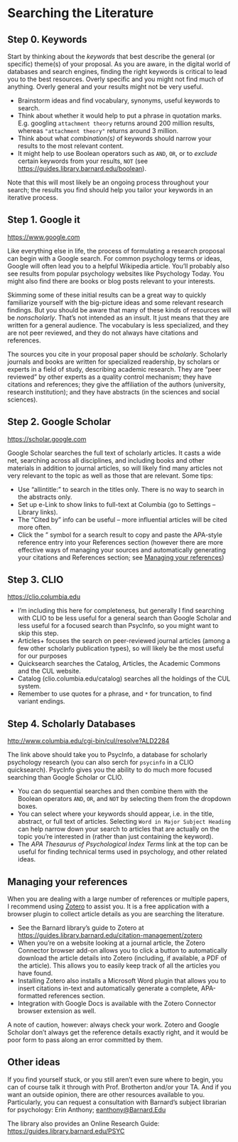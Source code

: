
# Searching the Literature {#sec-searching}


## Step 0. Keywords

Start by thinking about the *keywords* that best describe the general (or specific) theme(s) of your proposal. As you are aware, in the digital world of databases and search engines, finding the right keywords is critical to lead you to the best resources. Overly specific and you might not find much of anything. Overly general and your results might not be very useful.

- Brainstorm ideas and find vocabulary, synonyms, useful keywords to search.
- Think about whether it would help to put a phrase in quotation marks. E.g. googling `attachment theory` returns around 200 million results, whereas `"attachment theory"` returns around 3 million.
- Think about what *combination(s)* of keywords should narrow your results to the most relevant content.
- It might help to use Boolean operators such as `AND`, `OR`, or to *exclude* certain keywords from your results, `NOT` (see <https://guides.library.barnard.edu/boolean>).

Note that this will most likely be an ongoing process throughout your search; the results you find should help you tailor your keywords in an iterative process.


## Step 1. Google it

<https://www.google.com>

Like everything else in life, the process of formulating a research proposal can begin with a Google search. For common psychology terms or ideas, Google will often lead you to a helpful Wikipedia article. You'll probably also see results from popular psychology websites like Psychology Today. You might also find there are books or blog posts relevant to your interests.

Skimming some of these initial results can be a great way to quickly familiarize yourself with the big-picture ideas and some relevant research findings. But you should be aware that many of these kinds of resources will be *nonscholarly*. That's not intended as an insult. It just means that they are written for a general audience. The vocabulary is less specialized, and they are not peer reviewed, and they do not always have citations and references. 

The sources you cite in your proposal paper should be *scholarly*. Scholarly journals and books are written for specialized readership, by scholars or experts in a field of study, describing academic research. They are “peer reviewed” by other experts as a quality control mechanism; they have citations and references; they give the affiliation of the authors (university, research institution); and they have abstracts (in the sciences and social sciences). 


## Step 2. Google Scholar

<https://scholar.google.com>

Google Scholar searches the full text of scholarly articles. It casts a wide net, searching across all disciplines, and including books and other materials in addition to journal articles, so will likely find many articles not very relevant to the topic as well as those that are relevant. Some tips:

- Use "allintitle:" to search in the titles only. There is no way to search in the abstracts only. 
- Set up e-Link to show links to full-text at Columbia (go to Settings – Library links).
- The “Cited by” info can be useful – more influential articles will be cited more often. 
- Click the ” symbol for a search result to copy and paste the APA-style reference entry into your References section (however there are more effective ways of managing your sources and automatically generating your citations and References section; see [Managing your references](#sec-zotero))


## Step 3. CLIO 

<https://clio.columbia.edu>

- I'm including this here for completeness, but generally I find searching with CLIO to be less useful for a general search than Google Scholar and less useful for a focused search than PsycInfo, so you might want to skip this step.
- Articles+ focuses the search on peer-reviewed journal articles (among a few other scholarly publication types), so will likely be the most useful for our purposes
- Quicksearch searches the Catalog, Articles, the Academic Commons and the CUL website.
- Catalog (clio.columbia.edu/catalog) searches all the holdings of the CUL system.
- Remember to use quotes for a phrase, and `*` for truncation, to find variant endings.


## Step 4. Scholarly Databases 

<http://www.columbia.edu/cgi-bin/cul/resolve?ALD2284>

The link above should take you to PsycInfo, a database for scholarly psychology research (you can also serch for `psycinfo` in a CLIO quicksearch). PsycInfo gives you the ability to do much more focused searching than Google Scholar or CLIO.

- You can do sequential searches and then combine them with the Boolean operators `AND`, `OR`, and `NOT` by selecting them from the dropdown boxes. 
- You can select where your keywords should appear, i.e. in the title, abstract, or full text of articles. Selecting `Word in Major Subject Heading` can help narrow down your search to articles that are actually on the topic you’re interested in (rather than just containing the keyword). 
- The *APA Thesaurus of Psychological Index Terms* link at the top can be useful for finding technical terms used in psychology, and other related ideas.


## Managing your references {#sec-zotero}

When you are dealing with a large number of references or multiple papers, I recommend using [Zotero](https://www.zotero.org/) to assist you. It is a free application with a browser plugin to collect article details as you are searching the literature. 

- See the Barnard library’s guide to Zotero at <https://guides.library.barnard.edu/citation-management/zotero>
- When you’re on a website looking at a journal article, the Zotero Connector browser add-on allows you to click a button to automatically download the article details into Zotero (including, if available, a PDF of the article). This allows you to easily keep track of all the articles you have found. 
- Installing Zotero also installs a Microsoft Word plugin that allows you to insert citations in-text and automatically generate a complete, APA-formatted references section. 
- Integration with Google Docs is available with the Zotero Connector browser extension as well.

A note of caution, however: always check your work. Zotero and Google Scholar don’t always get the reference details exactly right, and it would be poor form to pass along an error committed by them.



## Other ideas 
If you find yourself stuck, or you still aren’t even sure where to begin, you can of course talk it through with Prof. Brotherton and/or your TA. And if you want an outside opinion, there are other resources available to you. Particularly, you can request a consultation with Barnard’s subject librarian for psychology: Erin Anthony; <eanthony@Barnard.Edu>

The library also provides an Online Research Guide: <https://guides.library.barnard.edu/PSYC>
